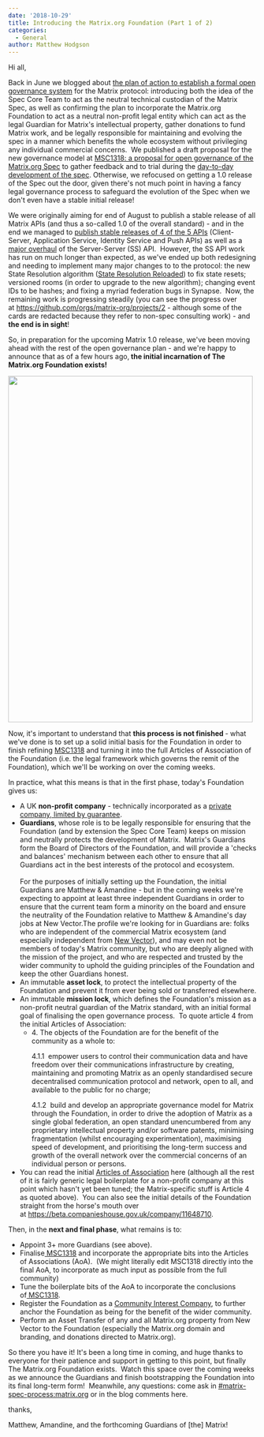 ```yaml
---
date: '2018-10-29'
title: Introducing the Matrix.org Foundation (Part 1 of 2)
categories:
  - General
author: Matthew Hodgson
---
```


Hi all,

Back in June we blogged about <a href="https://matrix.org/blog/2018/06/20/towards-open-governance-for-matrix-org/">the plan of action to establish a formal open governance system</a> for the Matrix protocol: introducing both the idea of the Spec Core Team to act as the neutral technical custodian of the Matrix Spec, as well as confirming the plan to incorporate the Matrix.org Foundation to act as a neutral non-profit legal entity which can act as the legal Guardian for Matrix's intellectual property, gather donations to fund Matrix work, and be legally responsible for maintaining and evolving the spec in a manner which benefits the whole ecosystem without privileging any individual commercial concerns.  We published a draft proposal for the new governance model at <a href="https://github.com/matrix-org/matrix-doc/issues/1318">MSC1318: a proposal for open governance of the Matrix.org Spec</a> to gather feedback and to trial during the <a href="https://matrix.org/docs/spec/proposals">day-to-day development of the spec</a>. Otherwise, we refocused on getting a 1.0 release of the Spec out the door, given there's not much point in having a fancy legal governance process to safeguard the evolution of the Spec when we don't even have a stable initial release!

We were originally aiming for end of August to publish a stable release of all Matrix APIs (and thus a so-called 1.0 of the overall standard) - and in the end we managed to <a href="https://matrix.org/blog/2018/09/03/matrix-spec-update-august-2018/">publish stable releases of 4 of the 5 APIs</a> (Client-Server, Application Service, Identity Service and Push APIs) as well as a <a href="https://github.com/matrix-org/matrix-doc/commits/master/specification/server_server_api.rst">major overhaul</a> of the Server-Server (SS) API.  However, the SS API work has run on much longer than expected, as we've ended up both redesigning and needing to implement many major changes to to the protocol: the new State Resolution algorithm (<a href="https://github.com/matrix-org/matrix-doc/issues/1442">State Resolution Reloaded</a>) to fix state resets; versioned rooms (in order to upgrade to the new algorithm); changing event IDs to be hashes; and fixing a myriad federation bugs in Synapse.  Now, the remaining work is progressing steadily (you can see the progress over at <a href="https://github.com/orgs/matrix-org/projects/2">https://github.com/orgs/matrix-org/projects/2</a> - although some of the cards are redacted because they refer to non-spec consulting work) - and <strong>the end is in sight</strong>!

So, in preparation for the upcoming Matrix 1.0 release, we've been moving ahead with the rest of the open governance plan - and we're happy to announce that as of a few hours ago,<strong> the initial incarnation of The Matrix.org Foundation exists!</strong>

<a href="https://matrix.org/blog/wp-content/uploads/2018/10/Certificate.png"><img class="aligncenter wp-image-3691" src="https://matrix.org/blog/wp-content/uploads/2018/10/Certificate-723x1024.png" alt="" width="496" height="702" /></a>

Now, it's important to understand that <strong>this process is not finished </strong>- what we've done is to set up a solid initial basis for the Foundation in order to finish refining <a href="https://github.com/matrix-org/matrix-doc/issues/1318">MSC1318</a> and turning it into the full Articles of Association of the Foundation (i.e. the legal framework which governs the remit of the Foundation), which we'll be working on over the coming weeks.

In practice, what this means is that in the first phase, today's Foundation gives us:
<ul>
 	<li>A UK <strong>non-profit company</strong> - technically incorporated as a <a href="https://en.wikipedia.org/wiki/Private_company_limited_by_guarantee">private company, limited by guarantee</a>.</li>
 	<li><strong>Guardians</strong>, whose role is to be legally responsible for ensuring that the Foundation (and by extension the Spec Core Team) keeps on mission and neutrally protects the development of Matrix.  Matrix's Guardians form the Board of Directors of the Foundation, and will provide a 'checks and balances' mechanism between each other to ensure that all Guardians act in the best interests of the protocol and ecosystem.<br/ ><br />For the purposes of initially setting up the Foundation, the initial Guardians are Matthew &amp; Amandine - but in the coming weeks we're expecting to appoint at least three independent Guardians in order to ensure that the current team form a minority on the board and ensure the neutrality of the Foundation relative to Matthew &amp; Amandine's day jobs at New Vector.The profile we're looking for in Guardians are: folks who are independent of the commercial Matrix ecosystem (and especially independent from <a href="https://vector.im">New Vector</a>), and may even not be members of today's Matrix community, but who are deeply aligned with the mission of the project, and who are respected and trusted by the wider community to uphold the guiding principles of the Foundation and keep the other Guardians honest.</li>
 	<li>An immutable <strong>asset lock</strong>, to protect the intellectual property of the Foundation and prevent it from ever being sold or transferred elsewhere.</li>
 	<li>An immutable <strong>mission lock</strong>, which defines the Foundation's mission as a non-profit neutral guardian of the Matrix standard, with an initial formal goal of finalising the open governance process.  To quote article 4 from the initial Articles of Association:
<ul>
 	<li>
<div class="page" title="Page 8">
<div class="layoutArea">
<div class="column">4. The objects of the Foundation are for the benefit of the community as a whole to:</div>
<div class="column">

4.1.1  empower users to control their communication data and have freedom over their communications infrastructure by creating, maintaining and promoting Matrix as an openly standardised secure decentralised communication protocol and network, open to all, and available to the public for no charge;

</div>
</div>
4.1.2  build and develop an appropriate governance model for Matrix through the Foundation, in order to drive the adoption of Matrix as a single global federation, an open standard unencumbered from any proprietary intellectual property and/or software patents, minimising fragmentation (whilst encouraging experimentation), maximising speed of development, and prioritising the long-term success and growth of the overall network over the commercial concerns of an individual person or persons.

</div></li>
</ul>
</li>
 	<li>You can read the initial <a href="https://matrix.org/blog/wp-content/uploads/2018/10/Constitution.pdf">Articles of Association</a> here (although all the rest of it is fairly generic legal boilerplate for a non-profit company at this point which hasn't yet been tuned; the Matrix-specific stuff is Article 4 as quoted above).  You can also see the initial details of the Foundation straight from the horse's mouth over at <a href="https://beta.companieshouse.gov.uk/company/11648710">https://beta.companieshouse.gov.uk/company/11648710</a>.</li>
</ul>
Then, in the <strong>next and final phase</strong>, what remains is to:
<ul>
 	<li>Appoint 3+ more Guardians (see above).</li>
 	<li>Finalise<a href="https://github.com/matrix-org/matrix-doc/issues/1318"> MSC1318</a> and incorporate the appropriate bits into the Articles of Associations (AoA).  (We might literally edit MSC1318 directly into the final AoA, to incorporate as much input as possible from the full community)</li>
 	<li>Tune the boilerplate bits of the AoA to incorporate the conclusions of<a href="https://github.com/matrix-org/matrix-doc/issues/1318"> MSC1318</a>.</li>
 	<li>Register the Foundation as a <a href="https://www.gov.uk/government/organisations/office-of-the-regulator-of-community-interest-companies">Community Interest Company</a>, to further anchor the Foundation as being for the benefit of the wider community.</li>
 	<li>Perform an Asset Transfer of any and all Matrix.org property from New Vector to the Foundation (especially the Matrix.org domain and branding, and donations directed to Matrix.org).</li>
</ul>
So there you have it! It's been a long time in coming, and huge thanks to everyone for their patience and support in getting to this point, but finally The Matrix.org Foundation exists.  Watch this space over the coming weeks as we announce the Guardians and finish bootstrapping the Foundation into its final long-term form!  Meanwhile, any questions: come ask in <a href="https://matrix.to/#/#matrix-spec-process:matrix.org">#matrix-spec-process:matrix.org</a> or in the blog comments here.

thanks,

Matthew, Amandine, and the forthcoming Guardians of [the] Matrix!